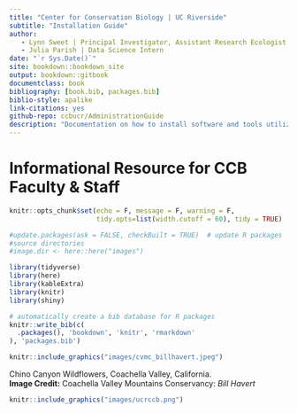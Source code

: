 ```yaml
--- 
title: "Center for Conservation Biology | UC Riverside"
subtitle: "Installation Guide"
author: 
   - Lynn Sweet | Principal Investigator, Assistant Research Ecologist
   - Julia Parish | Data Science Intern
date: "`r Sys.Date()`"
site: bookdown::bookdown_site
output: bookdown::gitbook
documentclass: book
bibliography: [book.bib, packages.bib]
biblio-style: apalike
link-citations: yes
github-repo: ccbucr/AdministrationGuide
description: "Documentation on how to install software and tools utilized by the UC Riverside CCB team to facilitate collaborative research."
---
```


# Informational Resource for CCB Faculty & Staff {-}

```r
knitr::opts_chunk$set(echo = F, message = F, warning = F,
                      tidy.opts=list(width.cutoff = 60), tidy = TRUE)

#update.packages(ask = FALSE, checkBuilt = TRUE)  # update R packages
#source directories
#image.dir <- here::here("images")

library(tidyverse)
library(here)
library(kableExtra)
library(knitr)
library(shiny)

# automatically create a bib database for R packages
knitr::write_bib(c(
  .packages(), 'bookdown', 'knitr', 'rmarkdown'
), 'packages.bib')

```

```r

knitr::include_graphics("images/cvmc_billhavert.jpeg")
```

Chino Canyon Wildflowers, Coachella Valley, California. <br>
**Image Credit:** Coachella Valley Mountains Conservancy: *Bill Havert*


```r

knitr::include_graphics("images/ucrccb.png")
```

